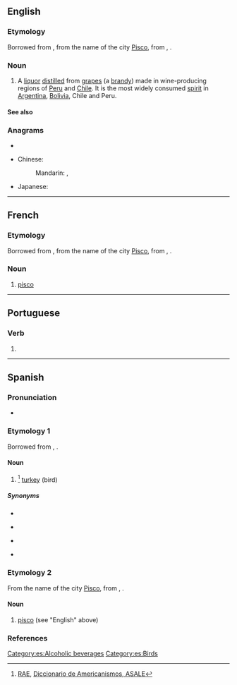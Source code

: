 {{also|Pisco}}
==English==

===Etymology===
Borrowed from {{bor|en|es|-}}, from the name of the city [[w:Pisco, Peru|Pisco]], from {{der|en|qu|pishku}}, {{m|qu|pisqu}}.

===Noun===
{{en-noun|~}}

# A [[liquor]] [[distilled]] from [[grape]]s (a [[brandy]]) made in wine-producing regions of [[w:Peru|Peru]] and [[w:Chile|Chile]]. It is the most widely consumed [[spirit]] in [[w:Argentina|Argentina]], [[w:Bolivia|Bolivia]], Chile and Peru.

====See also====
{{projectlinks
|pedia}}

===Anagrams===
* {{anagrams|en|a=ciops|COIPs|Picos}}

{{trans-top|a liquor}}
* Chinese:
*: Mandarin: {{t+|cmn|匹斯可}}, {{t+|cmn|皮斯科}}
{{trans-mid}}
* Japanese: {{t+|ja|ピスコ|tr=pisuko}}
{{trans-bottom}}

----

==French==

===Etymology===
Borrowed from {{bor|fr|es|-}}, from the name of the city [[w:Pisco, Peru|Pisco]], from {{der|fr|qu|pishku}}, {{m|qu|pisqu}}.

===Noun===
{{fr-noun|m}}

# [[#English|pisco]]

----

==Portuguese==

===Verb===
{{head|pt|verb form}}

# {{inflection of|piscar||1|s|pres|indc|lang=pt}}

----

==Spanish==

===Pronunciation===
* {{es-IPA}}

===Etymology 1===
Borrowed from {{bor|es|qu|pishku}}, {{m|qu|pisqu}}.

====Noun====
{{es-noun|m|f=pisca}}

# {{lb|es|Colombia|Venezuela}}<ref>[http://buscon.rae.es/draeI/SrvltConsulta?TIPO_BUS=3&LEMA=pisco RAE], [http://lema.rae.es/damer/?key=pisco Diccionario de Americanismos, ASALE]</ref> [[turkey]] (bird)

=====Synonyms=====
* {{l|es|pavo}}
* {{qualifier|Mexico|Central America}} {{l|es|chompipe|g=m}}
* {{qualifier|Mexico|Central America}} {{l|es|guajolote|g=m}}
* {{qualifier|Cuba}} {{l|es|guanajo|g=m}}

===Etymology 2===
From the name of the city [[w:Pisco, Peru|Pisco]], from {{der|es|qu|pishku}}, {{m|qu|pisqu}}.

====Noun====
{{es-noun|m}}

# [[#English|pisco]] (see "English" above)

===References===
<references />

[[Category:es:Alcoholic beverages]]
[[Category:es:Birds]]